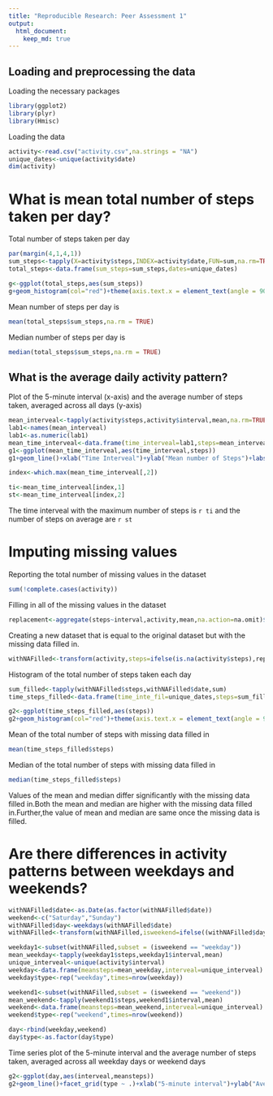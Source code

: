 ```yaml
---
title: "Reproducible Research: Peer Assessment 1"
output: 
  html_document: 
    keep_md: true
---
```



## Loading and preprocessing the data
Loading the necessary packages
```r
library(ggplot2)
library(plyr)
library(Hmisc)
```
Loading the data
```r
activity<-read.csv("activity.csv",na.strings = "NA")
unique_dates<-unique(activity$date)
dim(activity)
```



# What is mean total number of steps taken per day?

Total number of steps taken per day
```r
par(margin(4,1,4,1))
sum_steps<-tapply(X=activity$steps,INDEX=activity$date,FUN=sum,na.rm=TRUE)
total_steps<-data.frame(sum_steps=sum_steps,dates=unique_dates)

g<-ggplot(total_steps,aes(sum_steps))
g+geom_histogram(col="red")+theme(axis.text.x = element_text(angle = 90, hjust = 1))+xlab("Steps per day")+ylab("Frequency")+labs(title="Total Steps Per day")
```

Mean number of steps per day is 
```r
mean(total_steps$sum_steps,na.rm = TRUE)
```

Median number of steps per day is

```r
median(total_steps$sum_steps,na.rm = TRUE)
```


## What is the average daily activity pattern?

Plot of the 5-minute interval (x-axis) and the average number of steps taken, averaged across all days (y-axis)
```r
mean_interveal<-tapply(activity$steps,activity$interval,mean,na.rm=TRUE)
lab1<-names(mean_interveal)
lab1<-as.numeric(lab1)
mean_time_interveal<-data.frame(time_interveal=lab1,steps=mean_interveal)
g1<-ggplot(mean_time_interveal,aes(time_interveal,steps))
g1+geom_line()+xlab("Time Interveal")+ylab("Mean number of Steps")+labs(title="Average number of steps for each time interveal")
```

```r
index<-which.max(mean_time_interveal[,2])

ti<-mean_time_interveal[index,1]
st<-mean_time_interveal[index,2]
```
The time interveal with the maximum number of steps is `r ti` and the number of steps on average are `r st`


# Imputing missing values

Reporting the total number of missing values in the dataset
```r
sum(!complete.cases(activity))
```
Filling in all of the missing values in the dataset
```r
replacement<-aggregate(steps~interval,activity,mean,na.action=na.omit)$steps
```
Creating a new dataset that is equal to the original dataset but with the missing data filled in.
```r
withNAFilled<-transform(activity,steps=ifelse(is.na(activity$steps),replacement,activity$steps))
```
Histogram of the total number of steps taken each day
```r
sum_filled<-tapply(withNAFilled$steps,withNAFilled$date,sum)
time_steps_filled<-data.frame(time_inte_fil=unique_dates,steps=sum_filled)

g2<-ggplot(time_steps_filled,aes(steps))
g2+geom_histogram(col="red")+theme(axis.text.x = element_text(angle = 90, hjust = 1))+xlab("Steps per day")+ylab("Frequency")+labs(title="Total Steps Per day with Missing data filled")

```

Mean of the total number of steps with missing data filled in
```r
mean(time_steps_filled$steps)
```
Median of the total number of steps with missing data filled in
```r
median(time_steps_filled$steps)
```

Values of the mean and median differ significantly with the missing data filled in.Both the mean and median are higher with the missing data filled in.Further,the value of mean and median are same once the missing data is filled.


# Are there differences in activity patterns between weekdays and weekends?

```r
withNAFilled$date<-as.Date(as.factor(withNAFilled$date))
weekend<-c("Saturday","Sunday")
withNAFilled$day<-weekdays(withNAFilled$date)
withNAFilled<-transform(withNAFilled,isweekend=ifelse((withNAFilled$day %in% weekend),"weekend","weekday"))

weekday1<-subset(withNAFilled,subset = (isweekend == "weekday"))
mean_weekday<-tapply(weekday1$steps,weekday1$interval,mean)
unique_interveal<-unique(activity$interval)
weekday<-data.frame(meansteps=mean_weekday,interveal=unique_interveal)
weekday$type<-rep("weekday",times=nrow(weekday))

weekend1<-subset(withNAFilled,subset = (isweekend == "weekend"))
mean_weekend<-tapply(weekend1$steps,weekend1$interval,mean)
weekend<-data.frame(meansteps=mean_weekend,interveal=unique_interveal)
weekend$type<-rep("weekend",times=nrow(weekend))

day<-rbind(weekday,weekend)
day$type<-as.factor(day$type)
```

Time series plot of the 5-minute interval and the average number of steps taken, averaged across all weekday days or weekend days

```r
g2<-ggplot(day,aes(interveal,meansteps))
g2+geom_line()+facet_grid(type ~ .)+xlab("5-minute interval")+ylab("Average number of steps taken")+labs(title="Plot of the 5-minute interval and the average number of steps taken")

```

